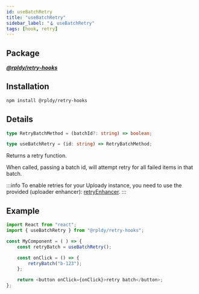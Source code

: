 ```yaml
---
id: useBatchRetry
title: "useBatchRetry"
sidebar_label: "🪝 useBatchRetry"
tags: [hook, retry]
---
```


## Package

**_[@rpldy/retry-hooks](../../packages/rpldy-retry-hooks)_**

## Installation

```bash npm2yarn
npm install @rpldy/retry-hooks
```

## Details

```typescript
type RetryBatchMethod = (batchId?: string) => boolean;

type useBatchRetry = (id: string) => RetryBatchMethod;
```

Returns a retry function.

When called, passing a batch id, will attempt retry for all failed items in that batch.

:::info
To enable retries for your Uploady instance,
you need to use the provided (uploader enhancer): [retryEnhancer](../enhancers/retryEnhancer).
:::

## Example

```javascript
import React from "react";
import { useBatchRetry } from "@rpldy/retry-hooks";

const MyComponent = ( ) => {
    const retryBatch = useBatchRetry();

    const onClick = () => {
        retryBatch("b-123");
    };

    return <button onClick={onClick}>retry batch</button>;
};
```
